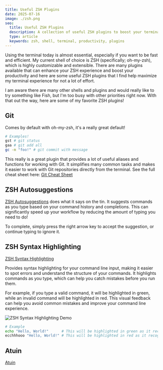 ```yaml
---
title: Useful ZSH Plugins
date: 2025-07-16
image: ./zsh.png
seo:
  title: Useful ZSH Plugins
  description: A collection of useful ZSH plugins to boost your terminal productivity
  type: article
  keywords: zsh, shell, terminal, productivity, plugins
---
```


Using the terminal today is almost essential, especially if you want to be fast and
efficient. My current shell of choice is ZSH (specifically; oh-my-zsh), which is
highly customizable and extensible. There are many plugins available that can
enhance your ZSH experience and boost your productivity and here are some useful ZSH
plugins that I find help maximize my terminal experience for not a lot of effort.

I am aware there are many other shells and plugins and would really like to try something
like Fish, but I'm too busy with other priorities right now. With that out the way, here are some
of my favorite ZSH plugins!

## Git

Comes by default with oh-my-zsh, it's a really great default!

```zsh
# Examples!
gst # git status
gaa # git add all
gc -m "foo!" # git commit with message
```

This really is a great plugin that provides a lot of useful aliases and functions for
working with Git. It simplifies many common tasks and makes it easier to work with
Git repositories directly from the terminal. See the full cheat sheet here:
[Git Cheat Sheet](https://kapeli.com/cheat_sheets/Oh-My-Zsh_Git.docset/Contents/Resources/Documents/index)

## ZSH Autosuggestions

[ZSH Autosuggestions](https://github.com/zsh-users/zsh-autosuggestions) does what it says on the tin.
It suggests commands as you type based on your command history and completions. This can
significantly speed up your workflow by reducing the amount of typing you need to do!

To complete, simply press the right arrow key to accept the suggestion, or continue typing to ignore it.

## ZSH Syntax Highlighting

[ZSH Syntax Highlighting](https://github.com/zsh-users/zsh-syntax-highlighting)

Provides syntax highlighting for your command line input, making it easier to spot
errors and understand the structure of your commands. It highlights commands as you
type, which can help you catch mistakes before you run them.

For example, if you type a valid command, it will be highlighted in green, while an
invalid command will be highlighted in red. This visual feedback can help you avoid
common mistakes and improve your command line experience.

![ZSH Syntax Highlighting Demo](./zsh-syntax.gif)

```zsh
# Example
echo "Hello, World!"      # This will be highlighted in green as it recognises echo as valid
ecchhhooo "Hello, World!" # This will be highlighted in red as it recognises "ecchhhooo" as invalid
```

## Atuin

[Atuin](https://github.com/atuinsh/atuin)
